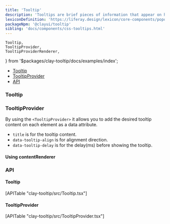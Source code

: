 ```yaml
---
title: 'Tooltip'
description: 'Tooltips are brief pieces of information that appear on hover state over an element to clarify its meaning or use for the user.'
lexiconDefinition: 'https://liferay.design/lexicon/core-components/popovers-tooltips/'
packageNpm: '@clayui/tooltip'
sibling: 'docs/components/css-tooltips.html'
---
```


	Tooltip,
	TooltipProvider,
	TooltipProviderRenderer,
} from '$packages/clay-tooltip/docs/examples/index';

<div class="nav-toc-absolute">
<div class="nav-toc">

-   [Tooltip](#tooltip)
-   [TooltipProvider](#tooltipprovider)
-   [API](#api)

</div>
</div>

### Tooltip

<Tooltip />

### TooltipProvider

By using the `<TooltipProvider>` it allows you to add the desired tooltip content on each element as a data attribute.

-   `title` is for the tooltip content.
-   `data-tooltip-align` is for alignment direction.
-   `data-tooltip-delay` is for the delay(ms) before showing the tooltip.

<TooltipProvider />

#### Using contentRenderer

<TooltipProviderRenderer />

### API

#### Tooltip

<div>[APITable "clay-tooltip/src/Tooltip.tsx"]</div>

#### TooltipProvider

<div>[APITable "clay-tooltip/src/TooltipProvider.tsx"]</div>
